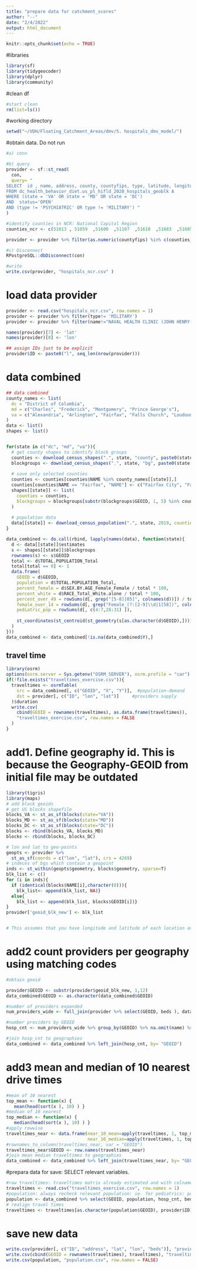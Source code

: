 ```yaml
---
title: "prepare data for catchment_scores"
author: "--"
date: "2/4/2022"
output: html_document
---
```


```r
knitr::opts_chunk$set(echo = TRUE)
```
#libraries
```r
library(sf)
library(tidygeocoder)
library(dplyr)
library(community)
```
#clean df
```r
#start clean
rm(list=ls())
```
#working directory
```r
setwd("~/VDH/Floating_Catchment_Areas/dmv/5. hospitals_dmv_model/")
```
#obtain data. Do not run 
```r
#a) conn

#b) query
provider <- sf::st_read(
  con, 
  query= "
SELECT  id , name, address, county, countyfips, type, latitude, longitude, beds, geoid_blk, state
FROM dc_health_behavior_diet.us_pl_hifld_2020_hospitals_geoblk A
WHERE (state = 'VA' OR state = 'MD' OR state = 'DC') 
AND  status='OPEN' 
AND (type != 'PSYCHIATRIC' OR type != 'MILITARY') "
)

#identify counties in NCR: National Capital Region
counties_ncr <- c(51013 , 51059  ,51600  ,51107  ,51610  ,51683  ,51685  ,51153  ,51510  ,11001  , 24021  ,24031  ,24033  ,24017) 

provider <- provider %>% filter(as.numeric(countyfips) %in% c(counties_ncr))

#c) Disconnect
RPostgreSQL::dbDisconnect(con)

#write
write.csv(provider, "hospitals_ncr.csv" )
```
# load data provider
```r
provider <- read.csv("hospitals_ncr.csv", row.names = 1)
provider <- provider %>% filter(type!= 'MILITARY')
provider <- provider %>% filter(name!="NAVAL HEALTH CLINIC (JOHN HENRY BALCH)")

names(provider)[7] <- 'lat'
names(provider)[8] <- 'lon'

## assign IDs just to be explicit
provider$ID <- paste0("l", seq_len(nrow(provider)))
```

# data combined
```r
## data combined
county_names <- list(
  dc = "District of Columbia",
  md = c("Charles", "Frederick", "Montgomery", "Prince George's"),
  va = c("Alexandria", "Arlington", "Fairfax", "Falls Church", "Loudoun", "Manassas", "Manassas Park", "Prince William")
)
data <- list()
shapes <- list()


for(state in c("dc", "md", "va")){
  # get county shapes to identify block groups
  counties <- download_census_shapes(".", state, "county", paste0(state, "_counties"))
  blockgroups <- download_census_shapes(".", state, "bg", paste0(state, "_blockgroups"))
  
  # save only selected counties
  counties <- counties[counties$NAME %in% county_names[[state]],]
  counties[counties$NAME == "Fairfax", "NAME"] <- c("Fairfax City", "Fairfax")
  shapes[[state]] <- list(
    counties = counties,
    blockgroups = blockgroups[substr(blockgroups$GEOID, 1, 5) %in% counties$GEOID,]
  )
  
  # population data
  data[[state]] <- download_census_population(".", state, 2019, counties = counties$GEOID)
}

data_combined <- do.call(rbind, lapply(names(data), function(state){
  d <- data[[state]]$estimates
  s <- shapes[[state]]$blockgroups
  rownames(s) <- s$GEOID
  total <- d$TOTAL.POPULATION_Total
  total[total == 0] <- 1
  data.frame(
    GEOID = d$GEOID,
    population = d$TOTAL.POPULATION_Total,
    percent_female = d$SEX.BY.AGE_Female_Female / total * 100,
    percent_white = d$RACE_Total_White.alone / total * 100,
    percent_over_49 = rowSums(d[, grep("[5-8][05]", colnames(d))]) / total * 100,
    female_over_14 = rowSums(d[, grep("Female_(?:[2-9]\\d|1[58])", colnames(d))]),
    pediatric_pop = rowSums(d[, c(4:7,28:31) ]),
    
    st_coordinates(st_centroid(st_geometry(s[as.character(d$GEOID),])))
  )
}))
data_combined <- data_combined[!is.na(data_combined$Y),]
```
## travel time
```r
library(osrm)
options(osrm.server = Sys.getenv("OSRM_SERVER"), osrm.profile = "car")
if(!file.exists("traveltimes_exercise.csv")){
  traveltimes <- osrmTable(
    src = data_combined[, c("GEOID", "X", "Y")],  #population-demand
    dst = provider[, c("ID", "lon", "lat")]     #providers supply
  )$duration
  write.csv(
    cbind(GEOID = rownames(traveltimes), as.data.frame(traveltimes)),
    "traveltimes_exercise.csv", row.names = FALSE
  )
}
```

# add1. Define geography id. This is because the Geography-GEOID from initial file may be outdated
```r
library(tigris)
library(maps)
# add block geoids
# get US blocks shapefile
blocks_VA <- st_as_sf(blocks(state="VA"))
blocks_MD <- st_as_sf(blocks(state="MD"))
blocks_DC <- st_as_sf(blocks(state="DC"))
blocks <- rbind(blocks_VA, blocks_MD)
blocks <- rbind(blocks, blocks_DC)

# lon and lat to geo-points
geopts <- provider %>%
  st_as_sf(coords = c("lon", "lat"), crs = 4269)
# indeces of bgs which contain a geopoint
inds <- st_within(geopts$geometry, blocks$geometry, sparse=T)
blk_list <- c()
for (i in inds){
  if (identical(blocks$NAME[i],character(0))){
    blk_list<- append(blk_list, NA)}
  else{
    blk_list <- append(blk_list, blocks$GEOID[i])}
}
provider['geoid_blk_new'] <- blk_list


# This assumes that you have longitude and latitude of each location and if you want bg or tract or county just replace 'blocks_VA <- st_as_sf(blocks(state="VA"))' with a corresponding value, e.g. 'tracts_VA <- st_as_sf(tracts(state="VA"))'. I believe it uses either tigris or maps package

```

# add2 count providers per geography using matching codes
```r
#obtain geoid

provider$GEOID <- substr(provider$geoid_blk_new, 1,12)
data_combined$GEOID <- as.character(data_combined$GEOID)

#number of providers expanded
num_providers_wide <- full_join(provider %>% select(GEOID, beds ), data_combined %>% select(GEOID), by = "GEOID" )

#number providers by GEOID
hosp_cnt <- num_providers_wide %>% group_by(GEOID) %>% na.omit(name) %>% summarise(hosp_cnt = n( ), beds_cnt=sum(beds) )

#join hosp_cnt to geographies
data_combined <- data_combined %>% left_join(hosp_cnt, by= "GEOID")
```
# add3 mean and median of 10 nearest drive times 
```r
#mean of 10 nearest
top_mean <- function(x) {  
   mean(head(sort(x ), 10) ) }
#median of 10 nearest
top_median <- function(x) {  
   median(head(sort(x ), 10) ) }
#apply rowwise
traveltimes_near <- data.frame(near_10_mean=apply(traveltimes, 1, top_mean), 
                               near_10_median=apply(traveltimes, 1, top_median)) 
#rownames_to_column(traveltimes_near, var = "GEOID")
traveltimes_near$GEOID <- row.names(traveltimes_near) 
#join mean median traveltimes to geographies
data_combined <- data_combined %>% left_join(traveltimes_near, by= "GEOID")
```
#prepara data for save: SELECT relevant variables. 
```r
#raw traveltimes: traveltimes matrix already estimated and with colnames arranged 
traveltimes <- read.csv("traveltimes_exercise.csv", row.names = 1)
#population: always recheck relevant population: ie. for pediatrics: pop 0-17 years
population <- data_combined %>% select(GEOID, population, hosp_cnt, beds_cnt, near_10_mean, near_10_median)
# realign travel times
traveltimes <- traveltimes[as.character(population$GEOID), provider$ID]

```
# save new data
```r
write.csv(provider[, c("ID", "address", "lat", "lon", "beds")], "provider.csv", row.names = FALSE)
write.csv(cbind(GEOID = rownames(traveltimes), traveltimes), "traveltimes_trimmed.csv", row.names = FALSE)
write.csv(population, "population.csv", row.names = FALSE)
```



